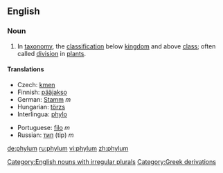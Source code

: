==English==
===Noun===

{{en-noun|phyl|a|pl2=phylums}}

#{{taxonomy}} In [[taxonomy]], the [[classification]] below [[kingdom]] and above [[class]]; often called [[division]] in [[plant]]s.

====Translations====
{{top}}
*Czech: [[kmen]] {{m}}
*Finnish: [[pääjakso]]
*German: [[Stamm]] ''m''
*Hungarian: [[törzs]]
*Interlingua: [[phylo]]
{{mid}}
*Portuguese: [[filo]] ''m''
*Russian: [[тип]] (tip) ''m''
{{bottom}}

[[Category:English nouns with irregular plurals]]
[[Category:Greek derivations]]

[[de:phylum]]
[[ru:phylum]]
[[vi:phylum]]
[[zh:phylum]]